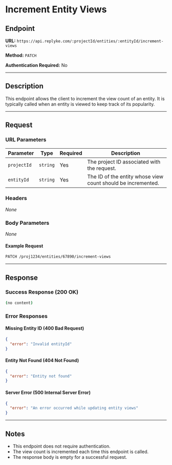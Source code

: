 
# Increment Entity Views

## Endpoint

**URL:** `https://api.replyke.com/:projectId/entities/:entityId/increment-views`

**Method:** `PATCH`

**Authentication Required:** No

----------

## Description

This endpoint allows the client to increment the view count of an entity. It is typically called when an entity is viewed to keep track of its popularity.

----------

## Request

### URL Parameters


| Parameter    | Type     | Required | Description |
|-------------|----------|----------|-------------|
| `projectId` | `string` | Yes      | The project ID associated with the request. |
| `entityId`  | `string` | Yes      | The ID of the entity whose view count should be incremented. |

### Headers

_None_

### Body Parameters

_None_

#### Example Request

```sh
PATCH /proj1234/entities/67890/increment-views
```

----------

## Response

### Success Response (200 OK)

```sh
(no content)
```

### Error Responses

#### Missing Entity ID (400 Bad Request)

```json
{
  "error": "Invalid entityId"
}
```

#### Entity Not Found (404 Not Found)

```json
{
  "error": "Entity not found"
}
```

#### Server Error (500 Internal Server Error)

```json
{
  "error": "An error occurred while updating entity views"
}
```

----------

## Notes

-   This endpoint does not require authentication.
-   The view count is incremented each time this endpoint is called.
-   The response body is empty for a successful request.